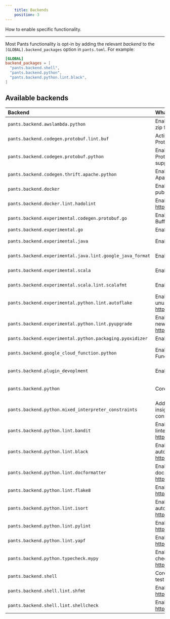 ```yaml
---
    title: Backends
    position: 3
---
```


How to enable specific functionality.

---

Most Pants functionality is opt-in by adding the relevant _backend_ to the `[GLOBAL].backend_packages` option in `pants.toml`. For example:

```toml pants.toml
[GLOBAL]
backend_packages = [
  "pants.backend.shell",
  "pants.backend.python",
  "pants.backend.python.lint.black",
]
```

Available backends
------------------

| Backend                                                   | What it does                                                                                       | Docs                                                              |
| :-------------------------------------------------------- | :------------------------------------------------------------------------------------------------- | :---------------------------------------------------------------- |
| `pants.backend.awslambda.python`                          | Enables generating an AWS Lambda zip file from Python code.                                        | [AWS Lambda](doc:awslambda-python)                                |
| `pants.backend.codegen.protobuf.lint.buf`                 | Activate the Buf formatter and linter for Protocol Buffers.                                        | [Protobuf](doc:protobuf-python)                                   |
| `pants.backend.codegen.protobuf.python`                   | Enables generating Python from Protocol Buffers. Includes gRPC support.                            | [Protobuf and gRPC](doc:protobuf-python)                          |
| `pants.backend.codegen.thrift.apache.python`              | Enables generating Python from Apache Thrift.                                                      | [Thrift](doc:thrift-python)                                       |
| `pants.backend.docker`                                    | Enables building, running, and publishing Docker images.                                           | [Docker overview](doc:docker)                                     |
| `pants.backend.docker.lint.hadolint`                      | Enables Hadolint, a Docker linter: <https://github.com/hadolint/hadolint>                          | [Docker overview](doc:docker)                                     |
| `pants.backend.experimental.codegen.protobuf.go`          | Enables generating Go from Protocol Buffers.                                                       |                                                                   |
| `pants.backend.experimental.go`                           | Enables Go support.                                                                                | [Go overview](doc:go)                                             |
| `pants.backend.experimental.java`                         | Enables core Java support.                                                                         | [Java & Scala overview](doc:jvm-overview)                         |
| `pants.backend.experimental.java.lint.google_java_format` | Enables Google Java Format.                                                                        | [Java & Scala overview](doc:jvm-overview)                         |
| `pants.backend.experimental.scala`                        | Enables core Scala support.                                                                        | [Java & Scala overview](doc:jvm-overview)                         |
| `pants.backend.experimental.scala.lint.scalafmt`          | Enables the Scalafmt formatter.                                                                    | [Java & Scala overview](doc:jvm-overview)                         |
| `pants.backend.experimental.python.lint.autoflake`        | Enables Autoflake, which removes unused Python imports: <https://pypi.org/project/autoflake/>      | [Linters and formatters](doc:python-linters-and-formatters)       |
| `pants.backend.experimental.python.lint.pyupgrade`        | Enables Pyupgrade, which upgrades to new Python syntax: <https://pypi.org/project/pyupgrade/>      | [Linters and formatters](doc:python-linters-and-formatters)       |
| `pants.backend.experimental.python.packaging.pyoxidizer`  | Enables `pyoxidizer_binary` target.                                                                | [PyOxidizer](doc:pyoxidizer)                                      |
| `pants.backend.google_cloud_function.python`              | Enables generating a Google Cloud Function from Python code.                                       | [Google Cloud Function](doc:google-cloud-function-python)         |
| `pants.backend.plugin_devoplment`                         | Enables `pants_requirements` target.                                                               | [Plugins overview](doc:plugins-overview)                          |
| `pants.backend.python`                                    | Core Python support.                                                                               | [Enabling Python support](doc:python-backend)                     |
| `pants.backend.python.mixed_interpreter_constraints`      | Adds the `py-constraints` goal for insights on Python interpreter constraints.                     | [Interpreter compatibility](doc:python-interpreter-compatibility) |
| `pants.backend.python.lint.bandit`                        | Enables Bandit, the Python security linter: <https://bandit.readthedocs.io/en/latest/>.            | [Linters and formatters](doc:python-linters-and-formatters)       |
| `pants.backend.python.lint.black`                         | Enables Black, the Python autoformatter: <https://black.readthedocs.io/en/stable/>.                | [Linters and formatters](doc:python-linters-and-formatters)       |
| `pants.backend.python.lint.docformatter`                  | Enables Docformatter, the Python docstring autoformatter: <https://github.com/myint/docformatter>. | [Linters and formatters](doc:python-linters-and-formatters)       |
| `pants.backend.python.lint.flake8`                        | Enables Flake8, the Python linter: <https://flake8.pycqa.org/en/latest/>.                          | [Linters and formatters](doc:python-linters-and-formatters)       |
| `pants.backend.python.lint.isort`                         | Enables isort, the Python import autoformatter: <https://timothycrosley.github.io/isort/>.         | [Linters and formatters](doc:python-linters-and-formatters)       |
| `pants.backend.python.lint.pylint`                        | Enables Pylint, the Python linter: <https://www.pylint.org>                                        | [Linters and formatters](doc:python-linters-and-formatters)       |
| `pants.backend.python.lint.yapf`                          | Enables Yapf, the Python formatter: <https://pypi.org/project/yapf/>                               | [Linters and formatters](doc:python-linters-and-formatters)       |
| `pants.backend.python.typecheck.mypy`                     | Enables MyPy, the Python type checker: <https://mypy.readthedocs.io/en/stable/>.                   | [check](doc:python-check-goal)                                    |
| `pants.backend.shell`                                     | Core Shell support, including shUnit2 test runner.                                                 | [Shell overview](doc:shell)                                       |
| `pants.backend.shell.lint.shfmt`                          | Enables shfmt, a Shell autoformatter: <https://github.com/mvdan/sh>.                               | [Shell overview](doc:shell)                                       |
| `pants.backend.shell.lint.shellcheck`                     | Enables Shellcheck, a Shell linter: <https://www.shellcheck.net/>.                                 | [Shell overview](doc:shell)                                       |